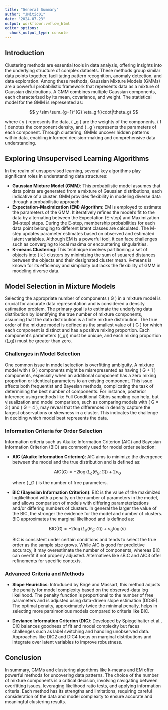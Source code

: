 ```yaml
---
title: "General Summary"
author: "JMitic01"
date: "2024-07-23"
output: workflowr::wflow_html
editor_options:
  chunk_output_type: console
---
```



## Introduction

Clustering methods are essential tools in data analysis, offering insights into the underlying structure of complex datasets. These methods group similar data points together, facilitating pattern recognition, anomaly detection, and data exploration. Among these methods, Gaussian Mixture Models (GMMs) are a powerful probabilistic framework that represents data as a mixture of Gaussian distributions. A GMM combines multiple Gaussian components, each characterized by its mean, covariance, and weight. The statistical model for the GMM is represented as:

$$
y \sim \sum_{g=1}^{G} \eta_g f(\cdot|\theta_g)
$$

where \( y \) represents the data, \( \eta_g \) are the weights of the components, \( f \) denotes the component density, and \( \theta_g \) represents the parameters of each component. Through clustering, GMMs uncover hidden patterns within data, enabling informed decision-making and comprehensive data understanding.

## Exploring Unsupervised Learning Algorithms

In the realm of unsupervised learning, several key algorithms play significant roles in understanding data structures:

- **Gaussian Mixture Model (GMM)**: This probabilistic model assumes that data points are generated from a mixture of Gaussian distributions, each indicative of a cluster. GMM provides flexibility in modeling diverse data through a probabilistic approach.
- **Expectation-Maximization (EM) Algorithm**: EM is employed to estimate the parameters of the GMM. It iteratively refines the model’s fit to the data by alternating between the Expectation (E-step) and Maximization (M-step) steps. During the E-step, membership probabilities for each data point belonging to different latent classes are calculated. The M-step updates parameter estimates based on observed and estimated latent variables. Although EM is a powerful tool, it can face challenges such as converging to local maxima or encountering singularities.
- **K-means Clustering**: This technique involves partitioning a set of objects into \( k \) clusters by minimizing the sum of squared distances between the objects and their designated cluster mean. K-means is known for its efficiency and simplicity but lacks the flexibility of GMM in modeling diverse data.

## Model Selection in Mixture Models

Selecting the appropriate number of components \( G \) in a mixture model is crucial for accurate data representation and is considered a density estimation problem. The primary goal is to estimate the underlying data distribution by identifying the true number of mixture components, assuming that the data distribution is a finite mixture distribution. The true order of the mixture model is defined as the smallest value of \( G \) for which each component is distinct and has a positive mixing proportion. Each component's parameters (\(\theta_g\)) must be unique, and each mixing proportion (\(\eta_g\)) must be greater than zero.

### Challenges in Model Selection

One common issue in model selection is overfitting ambiguity. A mixture model with \( G \) components might be misrepresented as having \( G + 1 \) components, especially when an additional component has a zero mixing proportion or identical parameters to an existing component. This issue affects both frequentist and Bayesian methods, complicating the task of determining the best number of components. For instance, posterior inference using methods like Full Conditional Gibbs sampling can help, but visualization and model comparison, such as comparing models with \( G = 3 \) and \( G = 4 \), may reveal that the differences in density capture the largest observations or skewness in a cluster. This indicates the challenge in deciding which model best represents the data.


### Information Criteria for Order Selection

Information criteria such as Akaike Information Criterion (AIC) and Bayesian Information Criterion (BIC) are commonly used for model order selection:

- **AIC (Akaike Information Criterion)**: AIC aims to minimize the divergence between the model and the true distribution and is defined as:

  $$
  \text{AIC}(G) = -2 \log(L_o(\theta_G; G)) + 2 \nu_G
  $$

  where \( \nu_G \) is the number of free parameters.

- **BIC (Bayesian Information Criterion)**: BIC is the value of the maximized loglikelihood with a penalty on the number of parameters in the model, and allows comparison of models with differing parameterizations and/or differing numbers of clusters. In general the larger the value of the BIC, the stronger the evidence for the model and number of clusters. BIC approximates the marginal likelihood and is defined as:

  $$
  \text{BIC}(G) = -2 \log(L_o(\theta_G; G)) + \nu_G \log(n)
  $$

  BIC is consistent under certain conditions and tends to select the true order as the sample size grows. While AIC is good for predictive accuracy, it may overestimate the number of components, whereas BIC can overfit if not properly adjusted. Alternatives like sBIC and AIC3 offer refinements for specific contexts.

### Advanced Criteria and Methods

- **Slope Heuristics**: Introduced by Birgé and Massart, this method adjusts the penalty for model complexity based on the observed-data log likelihood. The penalty function is proportional to the number of free parameters and is adjusted using data-driven slope estimation (DDSE). The optimal penalty, approximately twice the minimal penalty, helps in selecting more parsimonious models compared to criteria like BIC.

- **Deviance Information Criterion (DIC)**: Developed by Spiegelhalter et al., DIC balances goodness of fit and model complexity but faces challenges such as label switching and handling unobserved data. Approaches like DIC2 and DIC4 focus on marginal distributions and integrate over latent variables to improve robustness.

## Conclusion

In summary, GMMs and clustering algorithms like k-means and EM offer powerful methods for uncovering data patterns. The choice of the number of mixture components is a critical decision, involving navigating between overfitting issues, leveraging likelihood ratio tests, and applying information criteria. Each method has its strengths and limitations, requiring careful consideration of the data and model complexity to ensure accurate and meaningful clustering results.


